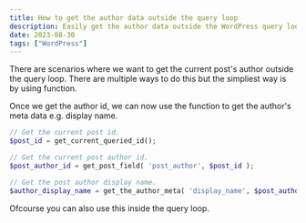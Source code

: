 ```yaml
---
title: How to get the author data outside the query loop
description: Easily get the author data outside the WordPress query loop
date: 2023-08-30
tags: ["WordPress"]
---
```



There are scenarios where we want to get the current post's author outside the query loop. There are multiple ways to do this but the
simpliest way is by using <ExternalLink text="get_post_field" href="https://developer.wordpress.org/reference/functions/get_post_field/" /> function.

Once we get the author id, we can now use the <ExternalLink text="get_the_author_meta" href="https://developer.wordpress.org/reference/functions/get_the_author_meta/" /> function to get the author's meta data e.g. display name.

```php
// Get the current post id.
$post_id = get_current_queried_id();

// Get the current post author id.
$post_author_id = get_post_field( 'post_author', $post_id );

// Get the post author display name.
$author_display_name = get_the_author_meta( 'display_name', $post_author_id );
```

Ofcourse you can also use this inside the query loop.
